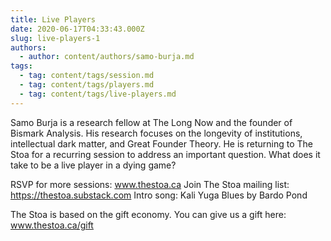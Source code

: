 ```yaml
---
title: Live Players
date: 2020-06-17T04:33:43.000Z
slug: live-players-1
authors:
  - author: content/authors/samo-burja.md
tags:
  - tag: content/tags/session.md
  - tag: content/tags/players.md
  - tag: content/tags/live-players.md
---
```


Samo Burja is a research fellow at The Long Now and the founder of Bismark Analysis. His research focuses on the longevity of institutions, intellectual dark matter, and Great Founder Theory. He is returning to The Stoa for a recurring session to address an important question. What does it take to be a live player in a dying game?

RSVP for more sessions: www.thestoa.ca
Join The Stoa mailing list: https://thestoa.substack.com
Intro song: Kali Yuga Blues by Bardo Pond

The Stoa is based on the gift economy. You can give us a gift here: www.thestoa.ca/gift
